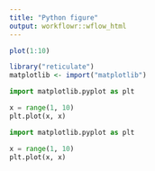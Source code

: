 ```yaml
---
title: "Python figure"
output: workflowr::wflow_html
---
```


```r
plot(1:10)
```

```r
library("reticulate")
matplotlib <- import("matplotlib")
```

```python
import matplotlib.pyplot as plt

x = range(1, 10)
plt.plot(x, x)
```

```python
import matplotlib.pyplot as plt

x = range(1, 10)
plt.plot(x, x)
```
